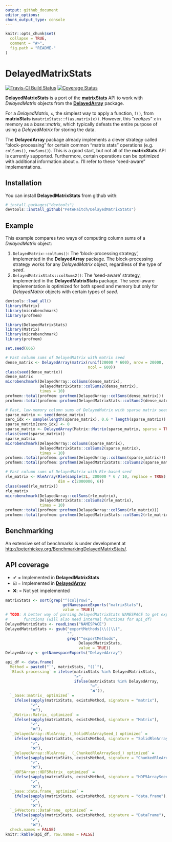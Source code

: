 ```yaml
---
output: github_document
editor_options: 
chunk_output_type: console
---
```


<!-- README.md is generated from README.Rmd. Please edit that file -->

```r
knitr::opts_chunk$set(
  collapse = TRUE,
  comment = "#>",
  fig.path = "README-"
)
```

# DelayedMatrixStats

[![Travis-CI Build Status](https://travis-ci.org/PeteHaitch/DelayedMatrixStats.svg?branch=master)](https://travis-ci.org/PeteHaitch/DelayedMatrixStats)
[![Coverage Status](https://codecov.io/gh/PeteHaitch/DelayedMatrixStats/branch/master/graph/badge.svg)](https://codecov.io/gh/PeteHaitch/DelayedMatrixStats)

**DelayedMatrixStats** is a port of the 
[**matrixStats**](https://CRAN.R-project.org/package=matrixStats) API to work 
with *DelayedMatrix* objects from the 
[**DelayedArray**](http://bioconductor.org/packages/DelayedArray/) package.

For a *DelayedMatrix*, `x`, the simplest way to apply a function, `f()`, from 
**matrixStats** is`matrixStats::f(as.matrix(x))`. However, this "*realizes*" 
`x` in memory as a *base::matrix*, which typically defeats the entire purpose 
of using a *DelayedMatrix* for storing the data.

The **DelayedArray** package already implements a clever strategy called 
"block-processing" for certain common "matrix stats" operations (e.g. 
`colSums()`, `rowSums()`). This is a good start, but not all of the 
**matrixStats** API is currently supported. Furthermore, certain operations can 
be optimized with additional information about `x`. I'll refer to these 
"seed-aware" implementations.

## Installation

You can install **DelayedMatrixStats** from github with:

```r
# install.packages("devtools")
devtools::install_github("PeteHaitch/DelayedMatrixStats")
```

## Example

This example compares two ways of computing column sums of a *DelayedMatrix* 
object:

1. `DelayedMatrix::colSums()`: The 'block-processing strategy', implemented in the **DelayedArray** package. The block-processing strategy works for any *DelayedMatrix* object, regardless of the type of *seed*.
2. `DelayedMatrixStats::colSums2()`: The 'seed-aware' strategy, implemented in the 
**DelayedMatrixStats** package. The seed-aware implementation is optimized for both speed and memory but only for *DelayedMatrix* objects with certain types of *seed*.

```r
devtools::load_all()
library(Matrix)
library(microbenchmark)
library(profmem)
```

```r
library(DelayedMatrixStats)
library(Matrix)
library(microbenchmark)
library(profmem)
```

```r
set.seed(666)

# Fast column sums of DelayedMatrix with matrix seed
dense_matrix <- DelayedArray(matrix(runif(20000 * 600), nrow = 20000,
                                    ncol = 600))
class(seed(dense_matrix))
dense_matrix
microbenchmark(DelayedArray::colSums(dense_matrix),
               DelayedMatrixStats::colSums2(dense_matrix),
               times = 10)
profmem::total(profmem::profmem(DelayedArray::colSums(dense_matrix)))
profmem::total(profmem::profmem(DelayedMatrixStats::colSums2(dense_matrix)))

# Fast, low-memory column sums of DelayedMatrix with sparse matrix seed
sparse_matrix <- seed(dense_matrix)
zero_idx <- sample(length(sparse_matrix), 0.6 * length(sparse_matrix))
sparse_matrix[zero_idx] <- 0
sparse_matrix <- DelayedArray(Matrix::Matrix(sparse_matrix, sparse = TRUE))
class(seed(sparse_matrix))
sparse_matrix
microbenchmark(DelayedArray::colSums(sparse_matrix),
               DelayedMatrixStats::colSums2(sparse_matrix),
               times = 10)
profmem::total(profmem::profmem(DelayedArray::colSums(sparse_matrix)))
profmem::total(profmem::profmem(DelayedMatrixStats::colSums2(sparse_matrix)))

# Fast column sums of DelayedMatrix with Rle-based seed
rle_matrix <- RleArray(Rle(sample(2L, 200000 * 6 / 10, replace = TRUE), 100),
                       dim = c(2000000, 6))
class(seed(rle_matrix))
rle_matrix
microbenchmark(DelayedArray::colSums(rle_matrix),
               DelayedMatrixStats::colSums2(rle_matrix),
               times = 10)
profmem::total(profmem::profmem(DelayedArray::colSums(rle_matrix)))
profmem::total(profmem::profmem(DelayedMatrixStats::colSums2(rle_matrix)))
```

## Benchmarking

An extensive set of benchmarks is under development at [http://peterhickey.org/BenchmarkingDelayedMatrixStats/](http://peterhickey.org/BenchmarkingDelayedMatrixStats/).

## API coverage

- ✔ = Implemented in **DelayedMatrixStats**
- ☑️ = Implemented in [**DelayedArray**](http://bioconductor.org/packages/DelayedArray/)
- ❌: = Not yet impelemented

```r
matrixStats <- sort(grep("^(col|row)", 
                         getNamespaceExports("matrixStats"), 
                         value = TRUE))
# TODO: A better way of parsing DelayedMatrixStats NAMESPACE to get exported 
#       functions (will also need internal functions for api_df)
DelayedMatrixStats <- readLines("NAMESPACE")
DelayedMatrixStats <- gsub("exportMethods|\\(|\\)", 
                           "",
                           grep("^exportMethods", 
                                DelayedMatrixStats, 
                                value = TRUE))
DelayedArray <- getNamespaceExports("DelayedArray")

api_df <- data.frame(
  Method = paste0("`", matrixStats, "()`"),
  `Block processing` = ifelse(matrixStats %in% DelayedMatrixStats,
                              "✔",
                              ifelse(matrixStats %in% DelayedArray, 
                                     "☑️",
                                     "❌")),
  `_base::matrix_ optimized` = 
    ifelse(sapply(matrixStats, existsMethod, signature = "matrix"), 
           "✔", 
           "❌"),
  `_Matrix::Matrix_ optimized` = 
    ifelse(sapply(matrixStats, existsMethod, signature = "Matrix"), 
           "✔", 
           "❌"),
  `_DelayedArray::RleArray_ (_SolidRleArraySeed_) optimized` = 
    ifelse(sapply(matrixStats, existsMethod, signature = "SolidRleArraySeed"),
           "✔", 
           "❌"),
  `_DelayedArray::RleArray_  (_ChunkedRleArraySeed_) optimized` = 
    ifelse(sapply(matrixStats, existsMethod, signature = "ChunkedRleArraySeed"),
           "✔", 
           "❌"),
  `_HDF5Array::HDF5Matrix_ optimized` = 
    ifelse(sapply(matrixStats, existsMethod, signature = "HDF5ArraySeed"),
           "✔", 
           "❌"),
  `_base::data.frame_ optimized` = 
    ifelse(sapply(matrixStats, existsMethod, signature = "data.frame"),
           "✔", 
           "❌"),
  `_S4Vectors::DataFrame_ optimized` =
    ifelse(sapply(matrixStats, existsMethod, signature = "DataFrame"),
           "✔", 
           "❌"), 
  check.names = FALSE)
knitr::kable(api_df, row.names = FALSE)
```
